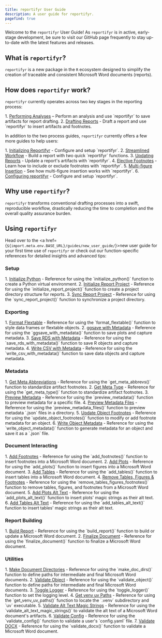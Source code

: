 ```yaml
---
title: reportifyr User Guide
description: A user guide for reportifyr.
pagefind: true
---
```



Welcome to the `reportifyr` User Guide! As `reportifyr` is in active, early-stage development, be 
sure to visit our GitHub page frequently to stay up-to-date with the latest features and releases.

## What is `reportifyr`? 

`reportifyr` is a new package in the `R` ecosystem designed to simplify the creation of traceable 
and consistent Microsoft Word documents (reports).

## How does `reportifyr` work?

`reportifyr` currently operates across two key stages in the reporting process: 

<Steps>
1. <a href={`${import.meta.env.BASE_URL}/guides/performing_analyses/`}>Performing Analyses</a> – Perform an analysis and use `reportifyr` to save artifacts for report drafting.
2. <a href={`${import.meta.env.BASE_URL}/guides/drafting_reports/`}>Drafting Reports</a> - Draft a report and use `reportifyr` to insert artifacts and footnotes.
</Steps>

In addition to the two process guides, `reportifyr` currently offers a few more 
guides to help users:

<Steps>
1. <a href={`${import.meta.env.BASE_URL}/guides/intializing_reportifyr/`}>Initializing Reportifyr</a> - Configure and setup `reportifyr`.
2. <a href={`${import.meta.env.BASE_URL}/guides/streamlined_workflow/`}>Streamlined Workflow</a> - Build a report with two quick `reportifyr` functions.
3. <a href={`${import.meta.env.BASE_URL}/guides/updating_reports/`}>Updating Reports</a> - Update a report's artifacts with `reportifyr`. 
4. <a href={`${import.meta.env.BASE_URL}/guides/elective_footnotes/`}>Elective Footnotes</a> - Learn how to include or exclude footnotes with `reportifyr`.
5. <a href={`${import.meta.env.BASE_URL}/guides/multi_figure_insertion/`}>Multi-figure Insertion</a> - See how multi-figure insertion works with `reportifyr`.
6. <a href={`${import.meta.env.BASE_URL}/guides/configuring_reportifyr/`}>Configuring reportifyr</a> - Configure and setup `reportifyr`.
</Steps>

## Why use `reportifyr`?

`reportifyr` transforms conventional drafting processes into a swift, reproducible 
workflow, drastically reducing the time to completion and the overall quality 
assurance burden.

## Using `reportifyr`

Head over to the <a href={`${import.meta.env.BASE_URL}/guides/new_user_guide/`}>new user guide</a>
for your first time use of `reportifyr` or check out our function-specific references for 
detailed insights and advanced tips:

### Setup

<Steps>
1. <a href={`${import.meta.env.BASE_URL}/reference/setup/initialize_python/`}>Initialize Python</a> - Reference for using the `initialize_python()` function to create a Python virtual environment.
2. <a href={`${import.meta.env.BASE_URL}/reference/setup/initialize_report_project/`}>Initialize Report Project</a> - Reference for using the `initialize_report_project()` function to create a project directory structure for reports.
3. <a href={`${import.meta.env.BASE_URL}/reference/setup/sync_report_project/`}>Sync Report Project</a> - Reference for using the `sync_report_project()` function to synchronize a project directory.
</Steps>

### Exporting

<Steps>
1. <a href={`${import.meta.env.BASE_URL}/reference/exporting/format_flextable/`}>Format Flextable</a> - Reference for using the `format_flextable()` function to style data frames or flextable objects.
2. <a href={`${import.meta.env.BASE_URL}/reference/exporting/ggsave_with_metadata/`}>ggsave with Metadata</a> - Reference for using the `ggsave_with_metadata()` function to save plots and capture metadata.
3. <a href={`${import.meta.env.BASE_URL}/reference/exporting/save_rds_with_metadata/`}>Save RDS with Metadata</a> - Reference for using the `save_rds_with_metadata()` function to save R objects and capture metadata.
4. <a href={`${import.meta.env.BASE_URL}/reference/exporting/write_csv_with_metadata/`}>Write CSV with Metadata</a> - Reference for using the `write_csv_with_metadata()` function to save data objects and capture metadata.
</Steps>

### Metadata

<Steps>
1. <a href={`${import.meta.env.BASE_URL}/reference/metadata/get_meta_abbrevs/`}>Get Meta Abbreviations</a> - Reference for using the `get_meta_abbrevs()` function to standardize artifact footnotes.
2. <a href={`${import.meta.env.BASE_URL}/reference/metadata/get_meta_type/`}>Get Meta Type</a> - Reference for using the `get_meta_type()` function to standardize artifact footnotes.
3. <a href={`${import.meta.env.BASE_URL}/reference/metadata/preview_metadata/`}>Preview Metadata</a> - Reference for using the `preview_metadata()` function to preview metadata for a specific file.
4. <a href={`${import.meta.env.BASE_URL}/reference/metadata/preview_metadata_files/`}>Preview Metadata Files</a> - Reference for using the `preview_metadata_files()` function to preview metadata `.json` files in a directory.
5. <a href={`${import.meta.env.BASE_URL}/reference/metadata/update_object_footnotes/`}>Update Object Footnotes</a> - Reference for using the `update_object_footnotes()` function to modify or add footnote metadata for an object.
6. <a href={`${import.meta.env.BASE_URL}/reference/metadata/write_object_metadata/`}>Write Object Metadata</a> - Reference for using the `write_object_metadata()` function to generate metadata for an object and save it as a `.json` file.
</Steps>

### Document Interacting

<Steps>
1. <a href={`${import.meta.env.BASE_URL}/reference/document_interacting/add_footnotes/`}>Add Footnotes</a> - Reference for using the `add_footnotes()` function to insert footnotes into a Microsoft Word document.
2. <a href={`${import.meta.env.BASE_URL}/reference/document_interacting/add_plots/`}>Add Plots</a> - Reference for using the `add_plots()` function to insert figures into a Microsoft Word document.
3. <a href={`${import.meta.env.BASE_URL}/reference/document_interacting/add_tables/`}>Add Tables</a> - Reference for using the `add_tables()` function to insert tables into a Microsoft Word document.
4. <a href={`${import.meta.env.BASE_URL}/reference/document_interacting/remove_tables_figures_footnotes/`}>Remove Tables, Figures & Footnotes</a> - Reference for using the `remove_tables_figures_footnotes()` function to remove tables, figures, and footnotes from a Microsoft Word document.
5. <a href={`${import.meta.env.BASE_URL}/reference/document_interacting/add_plots_alt_text/`}>Add Plots Alt Text</a> - Reference for using the `add_plots_alt_text()` function to insert plots' magic strings as their alt text.
6. <a href={`${import.meta.env.BASE_URL}/reference/document_interacting/add_tables_alt_text/`}>Add Tables Alt Text</a> - Reference for using the `add_tables_alt_text()` function to insert tables' magic strings as their alt text.
</Steps>

### Report Building

<Steps>
1. <a href={`${import.meta.env.BASE_URL}/reference/report_building/build_report/`}>Build Report</a> - Reference for using the `build_report()` function to build or update a Microsoft Word document.
2. <a href={`${import.meta.env.BASE_URL}/reference/report_building/finalize_document/`}>Finalize Document</a> - Reference for using the `finalize_document()` function to finalize a Microsoft Word document.
</Steps>

### Utilities

<Steps>
1. <a href={`${import.meta.env.BASE_URL}/reference/utilities/make_doc_dirs/`}>Make Document Directories</a> - Reference for using the `make_doc_dirs()` function to define paths for intermediate and final Microsoft Word documents.
2. <a href={`${import.meta.env.BASE_URL}/reference/utilities/validate_object/`}>Validate Object</a> - Reference for using the `validate_object()` function to define paths for intermediate and final Microsoft Word documents.
3. <a href={`${import.meta.env.BASE_URL}/reference/utilities/toggle_logger/`}>Toggle Logger</a> - Reference for using the `toggle_logger()` function to set the logging level.
4. <a href={`${import.meta.env.BASE_URL}/reference/utilities/get_venv_uv_paths/`}>Get venv uv Paths</a> - Reference for using the `get_venv_uv_paths()` function to locate the `.venv` subdirectory and `uv` executable. 
5. <a href={`${import.meta.env.BASE_URL}/reference/utilities/validate_alt_text_magic_strings/`}>Validate Alt Text Magic Strings</a> - Reference for using the `validate_alt_text_magic_strings()` to validate the alt text of a Microsoft Word document's artifacts.
6. <a href={`${import.meta.env.BASE_URL}/reference/utilities/validate_config/`}>Validate Config</a> - Reference for using the `validate_config()` function to validate a user's `config.yaml` file.
7. <a href={`${import.meta.env.BASE_URL}/reference/utilities/validate_docx/`}>Validate DOCX</a> - Reference for using the `validate_docx()` function to validate a Microsoft Word document.
</Steps>

